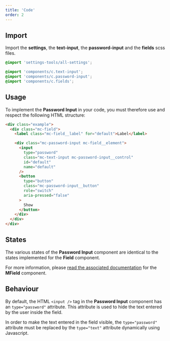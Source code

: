 ```yaml
---
title: 'Code'
order: 2
---
```


## Import

Import the **settings**, the **text-input**, the **password-input** and the **fields** scss files.

```scss
@import 'settings-tools/all-settings';

@import 'components/c.text-input';
@import 'components/c.password-input';
@import 'components/c.fields';
```

## Usage

To implement the **Password Input** in your code, you must therefore use and respect the following HTML structure:

```html
<div class="example">
  <div class="mc-field">
    <label class="mc-field__label" for="default">Label</label>

    <div class="mc-password-input mc-field__element">
      <input
        type="password"
        class="mc-text-input mc-password-input__control"
        id="default"
        name="default"
      />
      <button
        type="button"
        class="mc-password-input__button"
        role="switch"
        aria-pressed="false"
      >
        Show
      </button>
    </div>
  </div>
</div>
```

<Story id="form-passwordinput--default" />

## States

The various states of the **Password Input** component are identical to the states implemented for the **Field** component.

For more information, please [read the associated documentation](/Components/Form/Field/code/#variations) for the **MField** component.

## Behaviour

By default, the HTML `<input />` tag in the **Password Input** component has an `type="password"` attribute. This attribute is used to hide the text entered by the user inside the field.

In order to make the text entered in the field visible, the `type="password"` attribute must be replaced by the `type="text"` attribute dynamically using Javascript.
